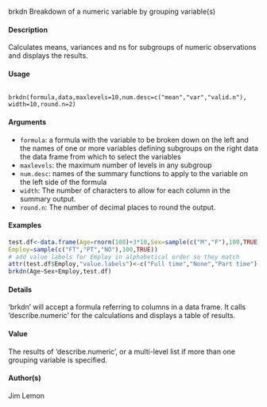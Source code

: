 brkdn Breakdown of a numeric variable by grouping variable(s)

#### Description
Calculates means, variances and ns for subgroups of numeric observations and displays the results.

#### Usage
<pre><code>
brkdn(formula,data,maxlevels=10,num.desc=c("mean","var","valid.n"),
width=10,round.n=2)
</code></pre>

#### Arguments 
* ``formula``: a formula with the variable to be broken down on the left and the names of one or more variables defining subgroups on the right data the data frame from which to select the variables
* ``maxlevels``: the maximum number of levels in any subgroup
* ``num.desc``: names of the summary functions to apply to the variable on the left side of the formula
* ``width``: The number of characters to allow for each column in the summary output.
* ``round.n``: The number of decimal places to round the output.


#### Examples 
```r
test.df<-data.frame(Age=rnorm(100)+3*10,Sex=sample(c("M","F"),100,TRUE),
Employ=sample(c("FT","PT","NO"),100,TRUE))
# add value labels for Employ in alphabetical order so they match
attr(test.df$Employ,"value.labels")<-c("Full time","None","Part time")
brkdn(Age~Sex+Employ,test.df)
```
#### Details
‘brkdn’ will accept a formula referring to columns in a data frame. It calls ‘describe.numeric’
for the calculations and displays a table of results.

#### Value
The results of ‘describe.numeric’, or a multi-level list if more than one grouping variable is
specified.

#### Author(s)
Jim Lemon

